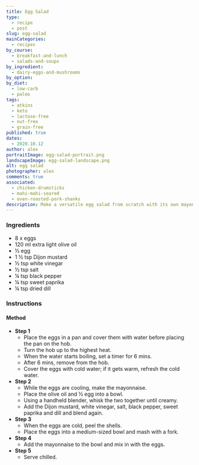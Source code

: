 ```yaml
---
title: Egg Salad
type:
  - recipe
  - post
slug: egg-salad
mainCategories: 
  - recipes
by_course:
  - breakfast-and-lunch
  - salads-and-soups
by_ingredient:
  - dairy-eggs-and-mushrooms
by_option:
by_diet:
  - low-carb
  - paleo
tags:
  - atkins
  - keto
  - lactose-free
  - nut-free
  - grain-free
published: true
dates: 
  - 2020.10.12
author: alex
portraitImage: egg-salad-portrait.png
landscapeImage: egg-salad-landscape.png
alt: egg salad
photographer: alex
comments: true
associated: 
  - chicken-drumsticks
  - mahi-mahi-seared
  - oven-roasted-pork-shanks
description: Make a versatile egg salad from scratch with its own mayonnaise recipe, simple yet tasty.
---
```


<Ingredients>

### Ingredients
    
  - 8 x eggs
  - 120 ml extra light olive oil
  - ½ egg
  - 1 ½ tsp Dijon mustard
  - ½ tsp white vinegar
  - ½ tsp salt
  - ¼ tsp black pepper
  - ¼ tsp sweet paprika
  - ¼ tsp dried dill

</Ingredients>

<Instructions>

### Instructions

#### Method

  - **Step 1**
    - Place the eggs in a pan and cover them with water before placing the pan on the hob.
    - Turn the hob up to the highest heat.
    - When the water starts boiling, set a timer for 6 mins.
    - After 6 mins, remove from the hob.
    - Cover the eggs with cold water; if it gets warm, refresh the cold water. 
  - **Step 2**
    - While the eggs are cooling, make the mayonnaise. 
    - Place the olive oil and ½ egg into a bowl.
    - Using a handheld blender, whisk the two together until creamy.
    - Add the Dijon mustard, white vinegar, salt, black pepper, sweet paprika and dill and blend again.
  - **Step 3**
    - When the eggs are cold, peel the shells.
    - Place the eggs into a medium-sized bowl and mash with a fork.
  - **Step 4**
    - Add the mayonnaise to the bowl and mix in with the eggs.
  - **Step 5**
    - Serve chilled.

</Instructions>
